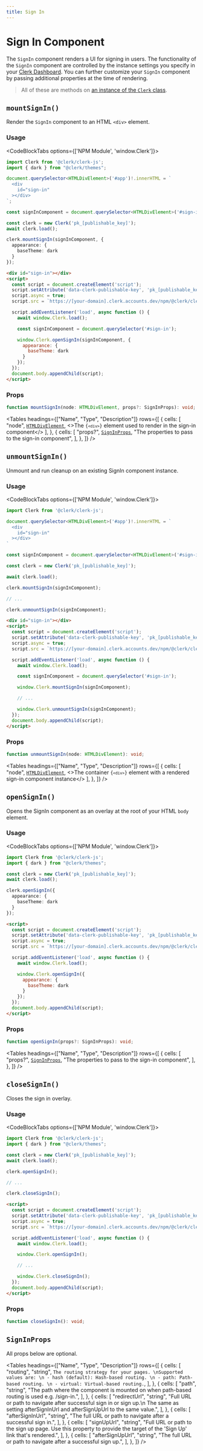 ---
title: Sign In
---



# Sign In Component

<Images width={496} height={564} src="/images/ui-components/component-sign_in.svg" alt="Sign in component example" />

The `SignIn` component renders a UI for signing in users. The functionality of the `SignIn` component are controlled by the instance settings you specify in your [Clerk Dashboard](https://dashboard.clerk.dev). You can further customize your `SignIn` component by passing additional properties at the time of rendering.

> All of these are methods on [an instance of the `Clerk` class](TODO).

## `mountSignIn()`

Render the `SignIn` component to an HTML `<div>` element.

### Usage

<CodeBlockTabs options={['NPM Module', 'window.Clerk']}>
  ```typescript {15-19}
  import Clerk from '@clerk/clerk-js';
  import { dark } from "@clerk/themes";

  document.querySelector<HTMLDivElement>('#app')!.innerHTML = `
    <div
      id="sign-in"
    ></div>
  `;

  const signInComponent = document.querySelector<HTMLDivElement>('#sign-in')!;

  const clerk = new Clerk('pk_[publishable_key]');
  await clerk.load();

  clerk.mountSignIn(signInComponent, {
    appearance: {
      baseTheme: dark
    }
  });
  ```

  ```html {13-17}
  <div id="sign-in"></div>
  <script>
    const script = document.createElement('script');
    script.setAttribute('data-clerk-publishable-key', 'pk_[publishable_key]');
    script.async = true;
    script.src = `https://[your-domain].clerk.accounts.dev/npm/@clerk/clerk-js@latest/dist/clerk.browser.js`;

    script.addEventListener('load', async function () {
      await window.Clerk.load();

      const signInComponent = document.querySelector('#sign-in');

      window.Clerk.openSignIn(signInComponent, {
        appearance: {
          baseTheme: dark
        }
      });
    });
    document.body.appendChild(script);
  </script>
  ```
</CodeBlockTabs>

### Props

```typescript
function mountSignIn(node: HTMLDivElement, props?: SignInProps): void;
```

<Tables
  headings={["Name", "Type", "Description"]}
  rows={[
  {
  cells: [
  "node",
  <a href="https://developer.mozilla.org/en-US/docs/Web/API/HTMLDivElement"><code>HTMLDivElement</code></a>,
  <>The <code>{`<div>`}</code> element used to render in the sign-in component</>
  ],
  },
  {
  cells: [
  "props?",
  <a href="#signinprops"><code>SignInProps</code></a>,
  "The properties to pass to the sign-in component",
  ],
  },
  ]}
/>

## `unmountSignIn()`

Unmount and run cleanup on an existing SignIn component instance.

### Usage

<CodeBlockTabs options={['NPM Module', 'window.Clerk']}>
  ```typescript {19}
  import Clerk from '@clerk/clerk-js';

  document.querySelector<HTMLDivElement>('#app')!.innerHTML = `
    <div
      id="sign-in"
    ></div>
  `

  const signInComponent = document.querySelector<HTMLDivElement>('#sign-in')!;

  const clerk = new Clerk('pk_[publishable_key]');

  await clerk.load();

  clerk.mountSignIn(signInComponent);

  // ...

  clerk.unmountSignIn(signInComponent);
  ```

  ```html {17}
  <div id="sign-in"></div>
  <script>
    const script = document.createElement('script');
    script.setAttribute('data-clerk-publishable-key', 'pk_[publishable_key]');
    script.async = true;
    script.src = `https://[your-domain].clerk.accounts.dev/npm/@clerk/clerk-js@latest/dist/clerk.browser.js`;

    script.addEventListener('load', async function () {
      await window.Clerk.load();

      const signInComponent = document.querySelector('#sign-in');

      window.Clerk.mountSignIn(signInComponent);

      // ...

      window.Clerk.unmountSignIn(signInComponent);
    });
    document.body.appendChild(script);
  </script>
  ```
</CodeBlockTabs>

### Props

```typescript
function unmountSignIn(node: HTMLDivElement): void;
```

<Tables
  headings={["Name", "Type", "Description"]}
  rows={[
  {
  cells: [
  "node",
  <a href="https://developer.mozilla.org/en-US/docs/Web/API/HTMLDivElement"><code>HTMLDivElement</code></a>,
  <>The container <code>{`<div>`}</code> element with a rendered sign-in component instance</>
  ],
  },
  ]}
/>

## `openSignIn()`

Opens the SignIn component as an overlay at the root of your HTML `body` element.

### Usage

<CodeBlockTabs options={['NPM Module', 'window.Clerk']}>
  ```typescript {7-11}
  import Clerk from '@clerk/clerk-js';
  import { dark } from "@clerk/themes";

  const clerk = new Clerk('pk_[publishable_key]');
  await clerk.load();

  clerk.openSignIn({
    appearance: {
      baseTheme: dark
    }
  });
  ```

  ```html {10-14}
  <script>
    const script = document.createElement('script');
    script.setAttribute('data-clerk-publishable-key', 'pk_[publishable_key]');
    script.async = true;
    script.src = `https://[your-domain].clerk.accounts.dev/npm/@clerk/clerk-js@latest/dist/clerk.browser.js`;

    script.addEventListener('load', async function () {
      await window.Clerk.load();

      window.Clerk.openSignIn({
        appearance: {
          baseTheme: dark
        }
      });
    });
    document.body.appendChild(script);
  </script>
  ```
</CodeBlockTabs>

### Props

```typescript
function openSignIn(props?: SignInProps): void;
```

<Tables
  headings={["Name", "Type", "Description"]}
  rows={[
  {
  cells: [
  "props?",
  <a href="#signinprops"><code>SignInProps</code></a>,
  "The properties to pass to the sign-in component",
  ],
  },
  ]}
/>

## `closeSignIn()`

Closes the sign in overlay.

### Usage

<CodeBlockTabs options={['NPM Module', 'window.Clerk']}>
  ```typescript {11}
  import Clerk from '@clerk/clerk-js';
  import { dark } from "@clerk/themes";

  const clerk = new Clerk('pk_[publishable_key]');
  await clerk.load();

  clerk.openSignIn();

  // ...

  clerk.closeSignIn();
  ```

  ```html {14}
  <script>
    const script = document.createElement('script');
    script.setAttribute('data-clerk-publishable-key', 'pk_[publishable_key]');
    script.async = true;
    script.src = `https://[your-domain].clerk.accounts.dev/npm/@clerk/clerk-js@latest/dist/clerk.browser.js`;

    script.addEventListener('load', async function () {
      await window.Clerk.load();

      window.Clerk.openSignIn();

      // ...

      window.Clerk.closeSignIn();
    });
    document.body.appendChild(script);
  </script>
  ```
</CodeBlockTabs>

### Props

```typescript
function closeSignIn(): void;
```

## `SignInProps`

All props below are optional.

<Tables
  headings={["Name", "Type", "Description"]}
  rows={[
  {
  cells: [
  "routing",
  "string",
  `The routing strategy for your pages. \nSupported values are: \n - hash (default): Hash-based routing. \n - path: Path-based routing. \n - virtual: Virtual-based routing.`,
  ],
  },
  {
  cells: [
  "path",
  "string",
  "The path where the component is mounted on when path-based routing is used e.g. /sign-in.",
  ],
  },
  {
  cells: [
  "redirectUrl",
  "string",
  "Full URL or path to navigate after successful sign in or sign up.\n The same as setting afterSignInUrl and afterSignUpUrl to the same value.",
  ],
  },
  {
  cells: [
  "afterSignInUrl",
  "string",
  "The full URL or path to navigate after a successful sign in.",
  ],
  },
  {
  cells: [
  "signUpUrl",
  "string",
  "Full URL or path to the sign up page. Use this property to provide the target of the 'Sign Up' link that's rendered.",
  ],
  },
  {
  cells: [
  "afterSignUpUrl",
  "string",
  "The full URL or path to navigate after a successful sign up.",
  ],
  },
  ]}
/>
